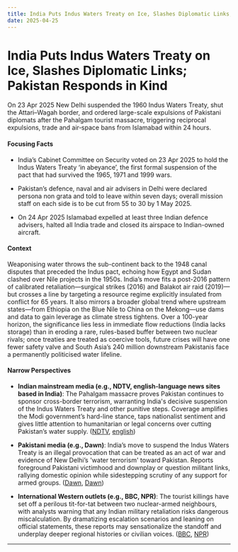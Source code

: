 ```yaml
---
title: India Puts Indus Waters Treaty on Ice, Slashes Diplomatic Links; Pakistan Responds in Kind
date: 2025-04-25
---
```


# India Puts Indus Waters Treaty on Ice, Slashes Diplomatic Links; Pakistan Responds in Kind

On 23 Apr 2025 New Delhi suspended the 1960 Indus Waters Treaty, shut the Attari–Wagah border, and ordered large-scale expulsions of Pakistani diplomats after the Pahalgam tourist massacre, triggering reciprocal expulsions, trade and air‐space bans from Islamabad within 24 hours.

#### Focusing Facts

- India’s Cabinet Committee on Security voted on 23 Apr 2025 to hold the Indus Waters Treaty ‘in abeyance’, the first formal suspension of the pact that had survived the 1965, 1971 and 1999 wars.

- Pakistan’s defence, naval and air advisers in Delhi were declared persona non grata and told to leave within seven days; overall mission staff on each side is to be cut from 55 to 30 by 1 May 2025.

- On 24 Apr 2025 Islamabad expelled at least three Indian defence advisers, halted all India trade and closed its airspace to Indian-owned aircraft.

#### Context

Weaponising water throws the sub-continent back to the 1948 canal disputes that preceded the Indus pact, echoing how Egypt and Sudan clashed over Nile projects in the 1950s.  India’s move fits a post-2016 pattern of calibrated retaliation—surgical strikes (2016) and Balakot air raid (2019)—but crosses a line by targeting a resource regime explicitly insulated from conflict for 65 years.  It also mirrors a broader global trend where upstream states—from Ethiopia on the Blue Nile to China on the Mekong—use dams and data to gain leverage as climate stress tightens.  Over a 100-year horizon, the significance lies less in immediate flow reductions (India lacks storage) than in eroding a rare, rules-based buffer between two nuclear rivals; once treaties are treated as coercive tools, future crises will have one fewer safety valve and South Asia’s 240 million downstream Pakistanis face a permanently politicised water lifeline.

#### Narrow Perspectives

- **Indian mainstream media (e.g., NDTV, english-language news sites based in India)**: The Pahalgam massacre proves Pakistan continues to sponsor cross-border terrorism, warranting India's decisive suspension of the Indus Waters Treaty and other punitive steps. Coverage amplifies the Modi government’s hard-line stance, taps nationalist sentiment and gives little attention to humanitarian or legal concerns over cutting Pakistan’s water supply. ([NDTV](https://www.ndtv.com/world-news/india-suspends-indus-water-treaty-with-pakistan-day-after-pahalgam-terror-attack-that-killed-26-8238399), [english](https://news.abplive.com/news/india/india-tells-pakistanis-on-saarc-visa-to-leave-within-48-hours-know-what-the-sves-visa-exemption-scheme-is-1767424))

- **Pakistani media (e.g., Dawn)**: India’s move to suspend the Indus Waters Treaty is an illegal provocation that can be treated as an act of war and evidence of New Delhi’s 'water terrorism' toward Pakistan. Reports foreground Pakistani victimhood and downplay or question militant links, rallying domestic opinion while sidestepping scrutiny of any support for armed groups. ([Dawn](http://www.dawn.com/news/1286437), [Dawn](https://www.dawn.com/news/1906274))

- **International Western outlets (e.g., BBC, NPR)**: The tourist killings have set off a perilous tit-for-tat between two nuclear-armed neighbours, with analysts warning that any Indian military retaliation risks dangerous miscalculation. By dramatizing escalation scenarios and leaning on official statements, these reports may sensationalize the standoff and underplay deeper regional histories or civilian voices. ([BBC](https://www.bbc.com/news/articles/cwynx7kgyqvo), [NPR](https://www.npr.org/2025/04/24/g-s1-62469/india-pakistan-kashmir-attack-tensions))

---
